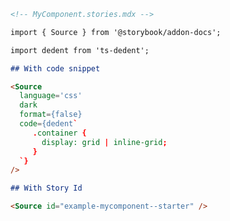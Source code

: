 ```md
<!-- MyComponent.stories.mdx -->

import { Source } from '@storybook/addon-docs';

import dedent from 'ts-dedent';

## With code snippet

<Source
  language='css'
  dark
  format={false}
  code={dedent`
     .container {
       display: grid | inline-grid;
     }
  `}
/>

## With Story Id

<Source id="example-mycomponent--starter" />
```
